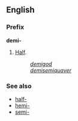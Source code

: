 ==English==
===Prefix===
'''demi-'''

#[[Half]].
#:''[[demigod]]''
#:''[[demisemiquaver]]''

===See also===
*[[half-]]
*[[hemi-]]
*[[semi-]]
